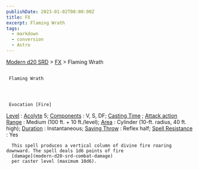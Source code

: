 ```yaml
---
publishDate: 2023-01-02T00:00:00Z
title: FX
excerpt: Flaming Wrath
tags:
  - markdown
  - conversion
  - Astro
---
```


[Modern d20 SRD](/#modernD20) > [FX](modern-d20-srd-fx-index) > Flaming Wrath

##

     Flaming Wrath




     Evocation [Fire]

[Level](modern-d20-srd-fx-level)
:
[Acolyte](modern-d20-srd-classes-advanced-acolyte)
5;
[Components](modern-d20-srd-fx-components)
: V, S, DF;
[Casting Time](modern-d20-srd-fx-casting-time)
;
[Attack action](modern-d20-srd-combat-attack-actions)
[Range](modern-d20-srd-fx-range)
: Medium (100 ft. + 10 ft./level);
[Area](modern-d20-srd-fx-area)
: Cylinder (10-ft. radius, 40 ft. high);
[Duration](modern-d20-srd-fx-duration)
: Instantaneous;
[Saving Throw](modern-d20-srd-basics-saving-throws)
: Reflex half;
[Spell Resistance](modern-d20-srd-special-abilities-spell-resistance)
: Yes

      This spell produces a vertical column of divine fire roaring downward. The spell deals 1d6 points of fire
      [damage](modern-d20-srd-combat-damage)
      per caster level (maximum 10d6).
